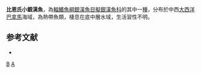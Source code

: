 {{Speciesbox 
| status = NE
| status_system = IUCN3.1
| taxon = Atherinella beani
| authority =  [[Meek|Meek]] & [[Hildebrand|Hildebrand]], 1923
| synonyms = *''Kirtlandia beani'', Meek & Hildebrand, 1923
}}
'''比恩氏小銀漢魚'''，為[[輻鰭魚綱|輻鰭魚綱]][[銀漢魚目|銀漢魚目]][[擬銀漢魚科|擬銀漢魚科]]的其中一[[種|種]]，分布於中西[[大西洋|大西洋]][[巴拿馬|巴拿馬]]海域，為熱帶魚類，棲息在底中層水域，生活習性不明。

==参考文献==
*{{FishBase_species|genus=Atherinella|species=beani|year=2016|month=3}}

{{Taxonbar|from=Q10421277}}

[[Category:小銀漢魚屬|B]]
[[Category:1923年描述的鱼类|A]]